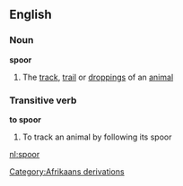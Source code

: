==English==
===Noun===
'''spoor'''
#The [[track]], [[trail]] or [[droppings]] of an [[animal]]
===Transitive verb===
'''to spoor'''
#To track an animal by following its spoor
[[Category:Afrikaans derivations]]

[[nl:spoor]]